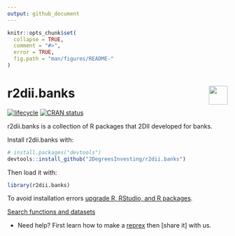 ```yaml
---
output: github_document 
---
```

<!-- README.md is generated from README.Rmd. Please edit that file -->

```r
knitr::opts_chunk$set(
  collapse = TRUE,
  comment = "#>",
  error = TRUE,
  fig.path = "man/figures/README-"
)
```

# r2dii.banks <a href='https://github.com/2DegreesInvesting/r2dii.banks'><img src='https://imgur.com/A5ASZPE.png' align='right' height='43' /></a>

<!-- badges: start -->
[![lifecycle](https://img.shields.io/badge/lifecycle-experimental-orange.svg)](https://www.tidyverse.org/lifecycle/#experimental)
[![CRAN status](https://www.r-pkg.org/badges/version/r2dii.banks)](https://CRAN.R-project.org/package=r2dii.banks)
<!-- badges: end -->

r2dii.banks is a collection of R packages that 2DII developed for banks.

Install r2dii.banks with:

```r
# install.packages("devtools")
devtools::install_github("2DegreesInvesting/r2dii.banks")
```

Then load it with:

```r
library(r2dii.banks)
```

To avoid installation errors [upgrade R, RStudio, and R packages](https://happygitwithr.com/install-r-rstudio.html). 

[Search functions and datasets](https://2degreesinvesting.github.io/r2dii.banks/articles/reference.html)

* Need help? First learn how to make a [reprex](https://www.tidyverse.org/help/#reprex) then [share it] with us.
